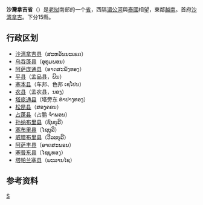 {{Infobox settlement
| name                    = 沙湾拿吉省
| native_name             = {{nobold|ແຂວງສະຫວັນນະເຂດ}}
| native_name_lang        = lo
| settlement_type         = [[老挝行政区划|省]]
| image_skyline           = 
| image_caption           = 
| image_alt               = 
| image_map               = Savannakhet Province-Laos.svg
| map_caption             = 沙湾拿吉省在老挝的位置
| map_alt                 = 
| coordinates             = {{coord|16.54|105.78|type:adm1st_region:LA|display=inline,title}}
| coordinates_footnotes   = 
| subdivision_type        = 国家
| subdivision_name        = {{flag|Laos}}
| established_title       = 
| established_date        = 
| named_for               = 
| seat_type               = 首府
| seat                    = [[沙湾拿吉|沙湾拿吉]]
| leader_party            = 
| leader_title            = 
| leader_name             = 
| area_footnotes          = 
| area_total_km2          = 21,774
| area_note               = 
| elevation_footnotes     = 
| elevation_m             = 
| population_footnotes    = 
| population_total        = 969697
| population_as_of        = 2015
| population_density_km2  = auto 
| population_demonym      = 
| population_note         = 
| timezone1               = [[UTC+07|UTC+07]]
| postal_code_type        = 
| postal_code             = 
| iso_code                = LA-SV
| blank_name_sec1       = [[人类发展指数|HDI]] (2017)
| blank_info_sec1       = 0.533<ref name="GlobalDataLab">{{Cite web|url=https://hdi.globaldatalab.org/areadata/shdi/|title=Sub-national HDI - Area Database - Global Data Lab|website=hdi.globaldatalab.org|language=en|access-date=2018-09-13|archive-date=2018-09-23|archive-url=https://web.archive.org/web/20180923120638/https://hdi.globaldatalab.org/areadata/shdi/|dead-url=no}}</ref><br/>{{color|#900|低}}
| website                 = 
| footnotes               = 
}}
'''沙灣拿吉省'''（{{lang-lo|ແຂວງສະຫວັນນະເຂດ}}）是[[老挝|老挝]]南部的一个[[老挝行政区划|省]]，西隔[[湄公河|湄公河]]與[[泰國|泰國]]相望，東鄰[[越南|越南]]。首府[[沙湾拿吉|沙湾拿吉]]。下分15縣。

==行政区划==
*[[沙湾拿吉县|沙湾拿吉县]]（ສະຫວັນນະເຂດ）{{small|正式名[[凯山丰威汉县|凯山丰威汉县]]（ໄກສອນ ພົມວິຫານ），原名坎塔波里（ຄັນທະບູລີ）}}
*[[乌吞蓬县|乌吞蓬县]]（ອຸທຸມພອນ）
*[[阿萨庞通县|阿萨庞通县]]（ອາດສະພັງທອງ）
*[[平县|平县]]（孟品县，ພີນ）
*[[塞本县|塞本县]]（车邦、色邦 ເຊໂປນ）
*[[农县|农县]]（孟农县，ນອງ）
*[[塔庞通县|塔庞通县]]（塔旁东 ທ່າປາງທອງ）
*[[松昆县|松昆县]]（ສອງຄອນ）
*[[占蓬县|占蓬县]]（占鹏 ຈຳພອນ）
*[[孙纳布里县|孙纳布里县]]（ຊົນບຸລີ）
*[[塞布里县|塞布里县]]（ໄຊບູລີ）
*[[威腊布里县|威腊布里县]]（ວີລະບຸລີ）
*[[阿萨丰县|阿萨丰县]]（ອາດສະພອນ）
*[[塞普东县|塞普东县]]（ໄຊພູທອງ）
*[[塔帕兰塞县|塔帕兰塞县]]（ພະລານໄຊ）

==参考资料==
{{reflist}}

{{Laos}}

[[Category:老挝省份|S]]